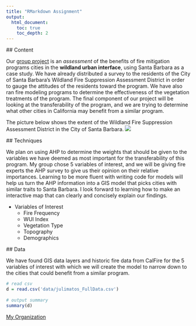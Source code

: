 ```yaml
---
title: "RMarkdown Assignment"
output:
  html_document:
    toc: true
    toc_depth: 2
---
```


 ## Content
  
  Our [group project](http://sbfire.weebly.com/) is an *assessment* of the benefits of fire mitigation programs cities in the **wildland urban interface**, using Santa Barbara as a case study. We have already distributed a survey to the residents of the City of Santa Barbara's Wildland Fire Suppression Assessment District in order to gauge the attitudes of the residents toward the program. We have also ran fire modeling programs to determine the effectiveness of the vegetation treatments of the program. The final component of our project will be looking at the transferability of the program, and we are trying to determine what other cities in California may benefit from a similar program. 
  
  The picture below shows the extent of the Wildland Fire Suppression Assessment District in the City of Santa Barbara.
  ![](images/julimatos_WFSAD.png)
  
        
  ## Techniques
        
  We plan on using AHP to determine the weights that should be given to the variables we have deemed as most important for the transferability of this program. My group chose 5 variables of interest, and we will be giving fire experts the AHP survey to give us their opinion on their relative importances. Learning to be more fluent with writing code for models will help us turn the AHP information into a GIS model that picks cities with similar traits to Santa Barbara. I look forward to learning how to make an interactive map that can clearly and concisely explain our findings.
  
  * Variables of Interest
    + Fire Frequency
    + WUI Index
    + Vegetation Type
    + Topography
    + Demographics
        
  ## Data
  
  We have found GIS data layers and historic fire data from CalFire for       the 5 variables of interest with which we will create the model to narrow down to the cities that could benefit from a similar program.
  
```r
# read csv
d = read.csv('data/julimatos_FullData.csv')
      
# output summary
summary(d)
```

[My Organization](http://fire-mitigation.github.io/)